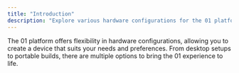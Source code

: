 ```yaml
---
title: "Introduction"
description: "Explore various hardware configurations for the 01 platform"
---
```


The 01 platform offers flexibility in hardware configurations, allowing you to create a device that suits your needs and preferences. From desktop setups to portable builds, there are multiple options to bring the 01 experience to life.

<CardGroup cols={3}>
  <Card
    title="01 Light"
    icon="circle"
    href="/hardware/01-light"
    description="Create a simplified, lightweight version of the 01 device."
  />
  <Card
    title="Desktop Setup"
    icon="desktop"
    href="/hardware/desktop"
    description="Create a powerful 01 setup using your existing computer hardware."
  />
  <Card
    title="Grimes Build"
    icon="microchip"
    href="/hardware/grimes"
    description="Build a portable 01 device inspired by Grimes' custom hardware."
  />
  <Card
    title="Custom Builds"
    icon="screwdriver-wrench"
    href="/hardware/custom"
    description="Explore unique and creative ways to build your own 01 device."
  />
  <Card
    title="Mini Phone"
    icon="mobile"
    href="/hardware/mini-phone"
    description="Transform a small smartphone into a dedicated 01 device."
  />
</CardGroup>